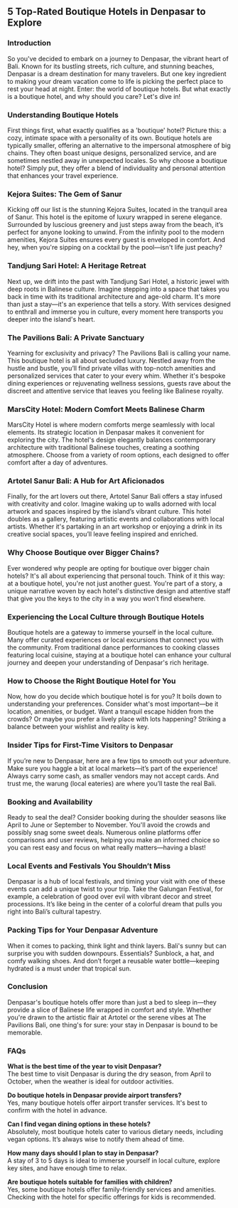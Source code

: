## 5 Top-Rated Boutique Hotels in Denpasar to Explore

### Introduction

So you've decided to embark on a journey to Denpasar, the vibrant heart of Bali. Known for its bustling streets, rich culture, and stunning beaches, Denpasar is a dream destination for many travelers. But one key ingredient to making your dream vacation come to life is picking the perfect place to rest your head at night. Enter: the world of boutique hotels. But what exactly is a boutique hotel, and why should you care? Let's dive in!

### Understanding Boutique Hotels

First things first, what exactly qualifies as a 'boutique' hotel? Picture this: a cozy, intimate space with a personality of its own. Boutique hotels are typically smaller, offering an alternative to the impersonal atmosphere of big chains. They often boast unique designs, personalized service, and are sometimes nestled away in unexpected locales. So why choose a boutique hotel? Simply put, they offer a blend of individuality and personal attention that enhances your travel experience.

### Kejora Suites: The Gem of Sanur

Kicking off our list is the stunning Kejora Suites, located in the tranquil area of Sanur. This hotel is the epitome of luxury wrapped in serene elegance. Surrounded by luscious greenery and just steps away from the beach, it’s perfect for anyone looking to unwind. From the infinity pool to the modern amenities, Kejora Suites ensures every guest is enveloped in comfort. And hey, when you're sipping on a cocktail by the pool—isn't life just peachy?

### Tandjung Sari Hotel: A Heritage Retreat

Next up, we drift into the past with Tandjung Sari Hotel, a historic jewel with deep roots in Balinese culture. Imagine stepping into a space that takes you back in time with its traditional architecture and age-old charm. It's more than just a stay—it's an experience that tells a story. With services designed to enthrall and immerse you in culture, every moment here transports you deeper into the island's heart.

### The Pavilions Bali: A Private Sanctuary

Yearning for exclusivity and privacy? The Pavilions Bali is calling your name. This boutique hotel is all about secluded luxury. Nestled away from the hustle and bustle, you’ll find private villas with top-notch amenities and personalized services that cater to your every whim. Whether it's bespoke dining experiences or rejuvenating wellness sessions, guests rave about the discreet and attentive service that leaves you feeling like Balinese royalty.

### MarsCity Hotel: Modern Comfort Meets Balinese Charm

MarsCity Hotel is where modern comforts merge seamlessly with local elements. Its strategic location in Denpasar makes it convenient for exploring the city. The hotel's design elegantly balances contemporary architecture with traditional Balinese touches, creating a soothing atmosphere. Choose from a variety of room options, each designed to offer comfort after a day of adventures.

### Artotel Sanur Bali: A Hub for Art Aficionados

Finally, for the art lovers out there, Artotel Sanur Bali offers a stay infused with creativity and color. Imagine waking up to walls adorned with local artwork and spaces inspired by the island’s vibrant culture. This hotel doubles as a gallery, featuring artistic events and collaborations with local artists. Whether it's partaking in an art workshop or enjoying a drink in its creative social spaces, you’ll leave feeling inspired and enriched.

### Why Choose Boutique over Bigger Chains?

Ever wondered why people are opting for boutique over bigger chain hotels? It's all about experiencing that personal touch. Think of it this way: at a boutique hotel, you're not just another guest. You're part of a story, a unique narrative woven by each hotel's distinctive design and attentive staff that give you the keys to the city in a way you won’t find elsewhere.

### Experiencing the Local Culture through Boutique Hotels

Boutique hotels are a gateway to immerse yourself in the local culture. Many offer curated experiences or local excursions that connect you with the community. From traditional dance performances to cooking classes featuring local cuisine, staying at a boutique hotel can enhance your cultural journey and deepen your understanding of Denpasar's rich heritage.

### How to Choose the Right Boutique Hotel for You

Now, how do you decide which boutique hotel is for you? It boils down to understanding your preferences. Consider what's most important—be it location, amenities, or budget. Want a tranquil escape hidden from the crowds? Or maybe you prefer a lively place with lots happening? Striking a balance between your wishlist and reality is key.

### Insider Tips for First-Time Visitors to Denpasar

If you’re new to Denpasar, here are a few tips to smooth out your adventure. Make sure you haggle a bit at local markets—it’s part of the experience! Always carry some cash, as smaller vendors may not accept cards. And trust me, the warung (local eateries) are where you’ll taste the real Bali.

### Booking and Availability

Ready to seal the deal? Consider booking during the shoulder seasons like April to June or September to November. You'll avoid the crowds and possibly snag some sweet deals. Numerous online platforms offer comparisons and user reviews, helping you make an informed choice so you can rest easy and focus on what really matters—having a blast!

### Local Events and Festivals You Shouldn’t Miss

Denpasar is a hub of local festivals, and timing your visit with one of these events can add a unique twist to your trip. Take the Galungan Festival, for example, a celebration of good over evil with vibrant decor and street processions. It’s like being in the center of a colorful dream that pulls you right into Bali’s cultural tapestry.

### Packing Tips for Your Denpasar Adventure

When it comes to packing, think light and think layers. Bali's sunny but can surprise you with sudden downpours. Essentials? Sunblock, a hat, and comfy walking shoes. And don’t forget a reusable water bottle—keeping hydrated is a must under that tropical sun.

### Conclusion

Denpasar's boutique hotels offer more than just a bed to sleep in—they provide a slice of Balinese life wrapped in comfort and style. Whether you're drawn to the artistic flair at Artotel or the serene vibes at The Pavilions Bali, one thing's for sure: your stay in Denpasar is bound to be memorable.

### FAQs

**What is the best time of the year to visit Denpasar?**  
The best time to visit Denpasar is during the dry season, from April to October, when the weather is ideal for outdoor activities.

**Do boutique hotels in Denpasar provide airport transfers?**  
Yes, many boutique hotels offer airport transfer services. It's best to confirm with the hotel in advance.

**Can I find vegan dining options in these hotels?**  
Absolutely, most boutique hotels cater to various dietary needs, including vegan options. It’s always wise to notify them ahead of time.

**How many days should I plan to stay in Denpasar?**  
A stay of 3 to 5 days is ideal to immerse yourself in local culture, explore key sites, and have enough time to relax.

**Are boutique hotels suitable for families with children?**  
Yes, some boutique hotels offer family-friendly services and amenities. Checking with the hotel for specific offerings for kids is recommended.